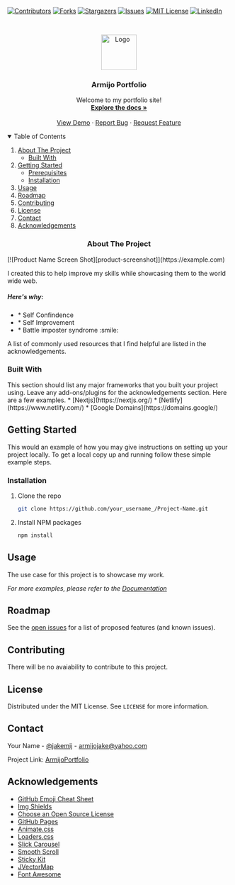 
[![Contributors][contributors-shield]][contributors-url]
[![Forks][forks-shield]][forks-url]
[![Stargazers][stars-shield]][stars-url]
[![Issues][issues-shield]][issues-url]
[![MIT License][license-shield]][license-url]
[![LinkedIn][linkedin-shield]][linkedin-url]

<!-- PROJECT LOGO -->
<br />
<p align="center">
  <a href="https://github.com/jakearmijo">
    <img 
      src={require('/images/JAKEMIJUPDATE.svg')}
      alt='Logo'
      width='80px'
      height={80}>
  </a>

  <h3 align="center">Armijo Portfolio</h3>

  <p align="center">
    Welcome to my portfolio site!
    <br />
    <a href="https://github.com/jakearmijo/next-ArmijoPortfolio"><strong>Explore the docs »</strong></a>
    <br />
    <br />
    <a href="https://jakearmijo.com">View Demo</a>
    ·
    <a href="https://github.com/jakearmijo/next-ArmijoPortfolio/issues">Report Bug</a>
    ·
    <a href="https://github.com/jakearmijo/next-ArmijoPortfolio/issues">Request Feature</a>
  </p>
</p>

<details open="open">
  <summary>Table of Contents</summary>
  <ol>
    <li>
      <a href="#about-the-project">About The Project</a>
      <ul>
        <li><a href="#built-with">Built With</a></li>
      </ul>
    </li>
    <li>
      <a href="#getting-started">Getting Started</a>
      <ul>
        <li><a href="#prerequisites">Prerequisites</a></li>
        <li><a href="#installation">Installation</a></li>
      </ul>
    </li>
    <li><a href="#usage">Usage</a></li>
    <li><a href="#roadmap">Roadmap</a></li>
    <li><a href="#contributing">Contributing</a></li>
    <li><a href="#license">License</a></li>
    <li><a href="#contact">Contact</a></li>
    <li><a href="#acknowledgements">Acknowledgements</a></li>
  </ol>


<h3 align="center">About The Project</h3>

<div>
  [![Product Name Screen Shot][product-screenshot]](https://example.com)

  <p>I created this to help improve my skills while showcasing them to the world wide web.</p>

  <h5>Here's why:</h5>
<ul>
  <li>* Self Confindence</li>
  <li>* Self Improvement</li>
  <li>* Battle imposter syndrome :smile:</li>
</ul>

<p>A list of commonly used resources that I find helpful are listed in the acknowledgements.</p>

</div>

<h3>Built With</h3>

<p>This section should list any major frameworks that you built your project using. Leave any add-ons/plugins for the acknowledgements section. Here are a few examples.
* [Nextjs](https://nextjs.org/)
* [Netlify](https://www.netlify.com/)
* [Google Domains](https://domains.google/)


<!-- GETTING STARTED -->
## Getting Started

This would an example of how you may give instructions on setting up your project locally.
To get a local copy up and running follow these simple example steps.


### Installation
1. Clone the repo
   ```sh
   git clone https://github.com/your_username_/Project-Name.git
   ```
2. Install NPM packages
   ```sh
   npm install
   ```

<!-- USAGE EXAMPLES -->
## Usage

The use case for this project is to showcase my work.

_For more examples, please refer to the [Documentation](https://jakearmijo.com)_


<!-- ROADMAP -->
## Roadmap

See the [open issues](https://github.com/jakearmijo/next-ArmijoPortfolio/issues) for a list of proposed features (and known issues).



<!-- CONTRIBUTING -->
## Contributing

There will be no avaiability to contribute to this project.

<!-- LICENSE -->
## License

Distributed under the MIT License. See `LICENSE` for more information.


<!-- CONTACT -->
## Contact

Your Name - [@jakemij](https://instagram.com/jakemij) - armijojake@yahoo.com

Project Link: [ArmijoPortfolio](https://github.com/jakearmijo/next-ArmijoPortfolio)



<!-- ACKNOWLEDGEMENTS -->
## Acknowledgements
* [GitHub Emoji Cheat Sheet](https://www.webpagefx.com/tools/emoji-cheat-sheet)
* [Img Shields](https://shields.io)
* [Choose an Open Source License](https://choosealicense.com)
* [GitHub Pages](https://pages.github.com)
* [Animate.css](https://daneden.github.io/animate.css)
* [Loaders.css](https://connoratherton.com/loaders)
* [Slick Carousel](https://kenwheeler.github.io/slick)
* [Smooth Scroll](https://github.com/cferdinandi/smooth-scroll)
* [Sticky Kit](http://leafo.net/sticky-kit)
* [JVectorMap](http://jvectormap.com)
* [Font Awesome](https://fontawesome.com)





<!-- MARKDOWN LINKS & IMAGES -->
<!-- https://www.markdownguide.org/basic-syntax/#reference-style-links -->
[contributors-shield]: https://img.shields.io/github/contributors/jakearmijo/next-ArmijoPortfolio.svg?style=for-the-badge
[contributors-url]: https://github.com/jakearmijo/next-ArmijoPortfolio/graphs/contributors
[forks-shield]: https://img.shields.io/github/forks/jakearmijo/next-ArmijoPortfolio.svg?style=for-the-badge
[forks-url]: https://github.com/jakearmijo/next-ArmijoPortfolio/network/members
[stars-shield]: https://img.shields.io/github/stars/jakearmijo/next-ArmijoPortfolio.svg?style=for-the-badge
[stars-url]: https://github.com/jakearmijo/next-ArmijoPortfolio/stargazers
[issues-shield]: https://img.shields.io/github/issues/jakearmijo/next-ArmijoPortfolio.svg?style=for-the-badge
[issues-url]: https://github.com/jakearmijo/next-ArmijoPortfolio/issues
[license-shield]: https://img.shields.io/github/license/jakearmijo/next-ArmijoPortfolio.svg?style=for-the-badge
[license-url]: https://github.com/jakearmijo/next-ArmijoPortfolio/blob/master/LICENSE.txt
[linkedin-shield]: https://img.shields.io/badge/-LinkedIn-black.svg?style=for-the-badge&logo=linkedin&colorB=555
[linkedin-url]: https://linkedin.com/in/jakearmijo
[product-screenshot]: images/screenshot.png
</p>
